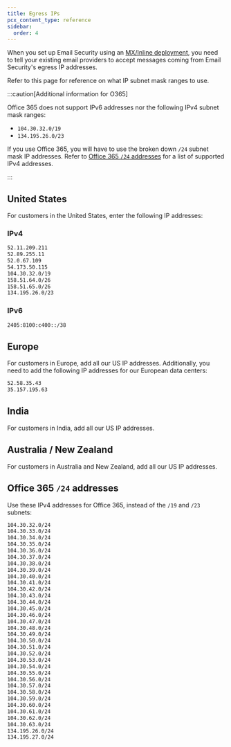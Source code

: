 ```yaml
---
title: Egress IPs
pcx_content_type: reference
sidebar:
  order: 4
---
```


When you set up Email Security using an [MX/Inline deployment](/cloudflare-one/email-security/setup/pre-delivery-deployment/mx-inline-deployment/), you need to tell your existing email providers to accept messages coming from Email Security's egress IP addresses.

Refer to this page for reference on what IP subnet mask ranges to use.

:::caution[Additional information for O365]

Office 365 does not support IPv6 addresses nor the following IPv4 subnet mask ranges:

* `104.30.32.0/19`
* `134.195.26.0/23`

If you use Office 365, you will have to use the broken down `/24` subnet mask IP addresses. Refer to [Office 365 `/24` addresses](#office-365-24-addresses) for a list of supported IPv4 addresses.


:::

## United States

For customers in the United States, enter the following IP addresses:

### IPv4

```txt
52.11.209.211
52.89.255.11
52.0.67.109
54.173.50.115
104.30.32.0/19
158.51.64.0/26
158.51.65.0/26
134.195.26.0/23
```

### IPv6

```txt
2405:8100:c400::/38
```

## Europe

For customers in Europe, add all our US IP addresses. Additionally, you need to add the following IP addresses for our European data centers:

```txt
52.58.35.43
35.157.195.63
```

## India

For customers in India, add all our US IP addresses.

## Australia / New Zealand

For customers in Australia and New Zealand, add all our US IP addresses.

## Office 365 `/24` addresses

Use these IPv4 addresses for Office 365, instead of the `/19` and `/23` subnets:

```txt
104.30.32.0/24
104.30.33.0/24
104.30.34.0/24
104.30.35.0/24
104.30.36.0/24
104.30.37.0/24
104.30.38.0/24
104.30.39.0/24
104.30.40.0/24
104.30.41.0/24
104.30.42.0/24
104.30.43.0/24
104.30.44.0/24
104.30.45.0/24
104.30.46.0/24
104.30.47.0/24
104.30.48.0/24
104.30.49.0/24
104.30.50.0/24
104.30.51.0/24
104.30.52.0/24
104.30.53.0/24
104.30.54.0/24
104.30.55.0/24
104.30.56.0/24
104.30.57.0/24
104.30.58.0/24
104.30.59.0/24
104.30.60.0/24
104.30.61.0/24
104.30.62.0/24
104.30.63.0/24
134.195.26.0/24
134.195.27.0/24
```
